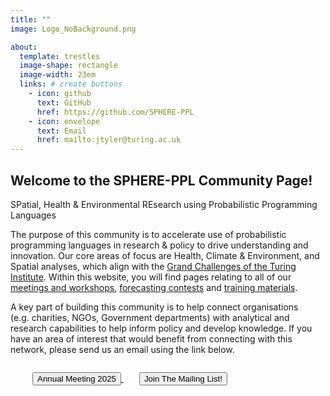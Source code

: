```yaml
---
title: ""
image: Logo_NoBackground.png

about: 
  template: trestles
  image-shape: rectangle
  image-width: 23em
  links: # create buttons
    - icon: github
      text: GitHub
      href: https://github.com/SPHERE-PPL
    - icon: envelope
      text: Email
      href: mailto:jtyler@turing.ac.uk
---
```


## Welcome to the SPHERE-PPL Community Page! 

<p class="text-info">SPatial, Health & Environmental REsearch using Probabilistic Programming Languages</p>

The purpose of this community is to accelerate use of probabilistic programming languages in research & policy to drive understanding and innovation. Our core areas of focus are Health, Climate & Environment, and Spatial analyses, which align with the [Grand Challenges of the Turing Institute](https://www.turing.ac.uk/research). Within this website, you will find pages relating to all of our [meetings and workshops](pages/Events/index.qmd), [forecasting contests](pages/Forecasting_Contests/index.qmd) and [training materials](pages/Resources.qmd).

A key part of building this community is to help connect organisations (e.g. charities, NGOs, Government departments) with analytical and research capabilities to help inform policy and develop knowledge. If you have an area of interest that would benefit from connecting with this network, please send us an email using the link below.

<p>

</p>

<div style="display: flex;">
<a href="pages/Events/Jan25.qmd#" style="margin-right: 25px;margin-left: 35px;">
<button type="button" class="btn btn-success btn-lg">Annual Meeting 2025</button>
</a>
<a href="pages/get_involved.qmd#" > 
<button type="button" class="btn btn-primary btn-lg">Join The Mailing List!</button>

</a>
</div>